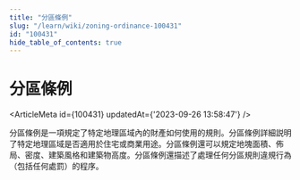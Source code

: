 ```yaml
---
title: "分區條例"
slug: "/learn/wiki/zoning-ordinance-100431"
id: "100431"
hide_table_of_contents: true
---
```



# 分區條例

<ArticleMeta id={100431} updatedAt={'2023-09-26 13:58:47'} />
<div className='border-solid border-b border-t-0 my-4 border-[var(--ifm-color-gray-300)]' />

分區條例是一項規定了特定地理區域內的財產如何使用的規則。分區條例詳細説明了特定地理區域是否適用於住宅或商業用途。分區條例還可以規定地塊面積、佈局、密度、建築風格和建築物高度。分區條例還描述了處理任何分區規則違規行為（包括任何處罰）的程序。
